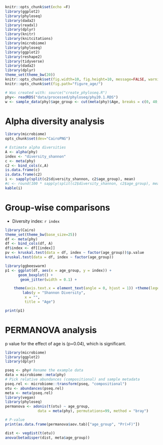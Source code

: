 ```r
knitr::opts_chunk$set(echo =F)
library(ggplot2)
library(phyloseq)
library(dada2)
library(readxl)
library(dplyr)
library(knitr)
library(knitcitations)
library(microbiome)
library(phyloseq)
library(ggplot2)
library(reshape2)
library(tidyverse)
library(dada2)
library(dplyr)
theme_set(theme_bw(20))
knitr::opts_chunk$set(fig.width=10, fig.height=10, message=FALSE, warning=FALSE)
knitr::opts_chunk$set(fig.path="figure_age/")

# Was created with: source("create_phyloseq.R")
phy<- readRDS("data/processed/phyloseq/phy20.1.RDS")
w <- sample_data(phy)$age_group <- cut(meta(phy)$Age, breaks = c(0, 40, 59, Inf), labels = c("adult", "middle_age", "elderly"))
```


# Alpha diversity analysis

```r
library(microbiome)
opts_chunk$set(dev="CairoPNG")

# Estimate alpha diversities
A <- alpha(phy)
index <- "diversity_shannon"
c <- meta(phy)
c2 <- bind_cols(c,A)
is.data.frame(c) 
is.data.frame(c2)
i <- sapply(split(c2$diversity_shannon, c2$age_group), mean) 
#c <- round(100 * sapply(split(c2$diversity_shannon, c2$age_group), mean),2)
kable(i)
```

# Group-wise comparisons
* Diversity index: `r index`

```r
library(Cairo)
theme_set(theme_bw(base_size=25))
df <- meta(phy)
df <- bind_cols(df, A)
df$index <- df[[index]]
pv <- kruskal.test(data = df, index ~ factor(age_group))$p.value
kruskal.test(data = df, index ~ factor(age_group))

library(ggbeeswarm)
p1 <- ggplot(df, aes(x = age_group, y = index)) +
      geom_boxplot() +
       geom_jitter(width = 0.1) +  

	theme(axis.text.x = element_text(angle = 0, hjust = 1)) +theme(legend.position = "none")+
        labs(y = "Shannon Diversity",
	     x = "",
	     title = "Age")

print(p1)
```

# PERMANOVA analysis

p value for the effect of age  is (p=0.04), which is significant.

```r
library(microbiome)
library(ggplot2)
library(dplyr)

pseq <- phy# Rename the example data
data = microbiome::meta(phy)
# Pick relative abundances (compositional) and sample metadata 
pseq.rel <- microbiome::transform(pseq, "compositional")
otu <- abundances(pseq.rel)
meta <- meta(pseq.rel)
library(vegan)
library(phyloseq)
permanova <- adonis(t(otu) ~ age_group,
               data = meta(phy), permutations=99, method = "bray")

# P-value
print(as.data.frame(permanova$aov.tab)["age_group", "Pr(>F)"])

dist <- vegdist(t(otu))
anova(betadisper(dist, meta$age_group))
```
